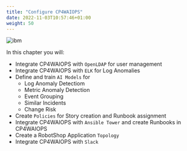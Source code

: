```yaml
---
title: "Configure CP4WAIOPS"
date: 2022-11-03T10:57:46+01:00
weight: 50
---
```




![ibm](./../images/ibm/app-mgt.gif)

In this chapter you will:

- Integrate CP4WAIOPS with `OpenLDAP` for user management
- Integrate CP4WAIOPS with `ELK` for Log Anomalies
- Define and train `AI Models` for
  - Log Anomaly Detectiom
  - Metric Anomaly Detection
  - Event Grouping
  - Similar Incidents
  - Change Risk 
- Create `Policies` for Story creation and Runbook assignment
- Integrate CP4WAIOPS with `Ansible Tower` and create Runbooks in CP4WAIOPS
- Create a RobotShop Application `Topology`
- Integrate CP4WAIOPS with `Slack`
